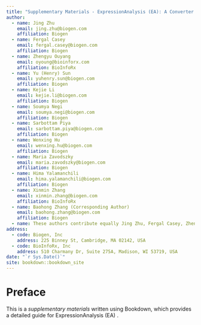 ```yaml
--- 
title: "Supplementary Materials - ExpressionAnalysis (EA): A Converter to QuickOmics"
author:
  - name: Jing Zhu
    email: jing.zhu@biogen.com
    affiliation: Biogen
  - name: Fergal Casey
    email: fergal.casey@biogen.com
    affiliation: Biogen
  - name: Zhengyu Ouyang
    email: oyoung@bioinforx.com
    affiliation: BioInfoRx
  - name: Yu (Henry) Sun
    email: yuhenry.sun@biogen.com
    affiliation: Biogen
  - name: Kejie Li
    email: kejie.li@biogen.com
    affiliation: Biogen
  - name: Soumya Negi
    email: soumya.negi@biogen.com
    affiliation: Biogen
  - name: Sarbottam Piya
    email: sarbottam.piya@biogen.com
    affiliation: Biogen
  - name: Wenxing Hu
    email: wenxing.hu@biogen.com
    affiliation: Biogen
  - name: Maria Zavodszky
    email: maria.zavodszky@biogen.com
    affiliation: Biogen
  - name: Hima Yalamanchili
    email: hima.yalamanchili@biogen.com
    affiliation: Biogen
  - name: Xinmin Zhang
    email: xinmin.zhang@biogen.com
    affiliation: BioInfoRx
  - name: Baohong Zhang (Corresponding Author)
    email: baohong.zhang@biogen.com
    affiliation: Biogen
  - name: These authors contribute equally Jing Zhu, Fergal Casey, Zhengyu Ouyang
address:
  - code: Biogen, Inc
    address: 225 Binney St, Cambridge, MA 02142, USA
  - code: BioInfoRx, Inc
    address: 510 Charmany Dr, Suite 275A, Madison, WI 53719, USA
date: "`r Sys.Date()`"
site: bookdown::bookdown_site
---
```


# Preface
This is a *supplementary materials* written using Bookdown, which provides a detailed guide for ExpressionAnalysis (EA) .

